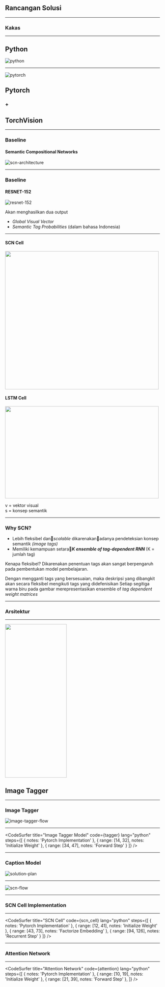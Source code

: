 

<Head>
    <title>Semantic Compositional Networks | Ray Andrew | Solution</title>
    <meta name="twitter:card" content="summary_large_image" />
    <meta name="twitter:site" content="@raydreee" />
    <meta name="twitter:title" content="Final Project - Indonesian Image Captioning" />
    <meta name="twitter:description" content="Indonesian Image Captioning using Semantic Compositional Networks" />
    <meta name="twitter:image" content="https://example.com/card.png" />
</Head>

## Rancangan Solusi

---

### Kakas

---


## Python

<div style={{ background: '#9a1750' }}>

![python](https://www.python.org/static/img/python-logo@2x.png)

</div>

---


![pytorch](https://pytorch.org/assets/images/pytorch-logo.png)

## Pytorch
### +
## TorchVision

---

### __Baseline__
#### Semantic Compositional Networks


![scn-architecture](./images/scn-architecture.png)

---


### __Baseline__
#### RESNET-152

![resnet-152](./images/resnet-152.png)

<Layout>
    <p align='justify'>Akan menghasilkan dua output</p>
    <ul style={{ textAlign: 'justify' }}>
        <li><i>Global Visual Vector</i></li>
        <li><i>Semantic Tag Probabilities</i> (dalam bahasa Indonesia)</li>
    </ul>
</Layout>

---


<Box>

#### __SCN Cell__

<Layout>
    <img src='./images/scn-cell-calc.png' width='500' height='450' />
</Layout>
</Box>

<Box>

#### __LSTM Cell__

<Layout>
    <img src='./images/lstm-cell-calc.png' width='500' height='300' />
    <p>v = vektor visual <br /> s = konsep semantik</p>
</Layout>
</Box>

---

### Why **SCN?**

<Layout>
    <ul style={{ textAlign: 'justify' }}>
        <li>Lebih fleksibel dan<i>scalable</i> dikarenakanadanya pendeteksian konsep semantik <i>(image tags)</i></li>
        <Appear>
            <li>Memiliki kemampuan setara<b><i>K ensemble of tag-dependent RNN </i></b> (K = jumlah tag)</li>
        </Appear>
    </ul>
</Layout>

<Notes>
Kenapa fleksibel? Dikarenakan penentuan tags akan sangat berpengaruh pada pembentukan model pembelajaran. 

Dengan mengganti tags yang bersesuaian, maka deskripsi yang dibangkit akan secara fleksibel mengikuti tags yang didefenisikan
Setiap segitiga warna biru pada gambar merepresentasikan ensemble of <i>tag dependent weight matrices</i>
</Notes>

---

### Arsitektur

---


<img src='./images/image-tagger.png' height='500' width='200' />

## Image Tagger

---


<Layout>

### Image Tagger

</Layout>

<Layout>

![image-tagger-flow](./images/image-tagger-flow.png)

</Layout>

---



<CodeSurfer
  title="Image Tagger Model"
  code={tagger}
  lang="python"
  steps={[
    { notes: 'Pytorch Implementation' },
     { range: [14, 32], notes: 'Initialize Weight' },
    { range: [34, 47], notes: 'Forward Step' }
  ]}
/>

---


### Caption Model

<Layout>

![solution-plan](./images/solution-plan.png)

</Layout>

---


![scn-flow](./images/scn-flow.png)

---

### SCN Cell Implementation

---



<CodeSurfer
  title="SCN Cell"
  code={scn_cell}
  lang="python"
  steps={[
    { notes: 'Pytorch Implementation' },
    { range: [12, 41], notes: 'Initialize Weight' },
    { range: [43, 73], notes: 'Factorize Embedding' },
    { range: [94, 126], notes: 'Recurrent Step' }
  ]}
/>

---

### Attention Network

---



<CodeSurfer
  title="Attention Network"
  code={attention}
  lang="python"
  steps={[
    { notes: 'Pytorch Implementation' },
    { range: [10, 19], notes: 'Initialize Weight' },
    { range: [21, 39], notes: 'Forward Step' },
  ]}
/>